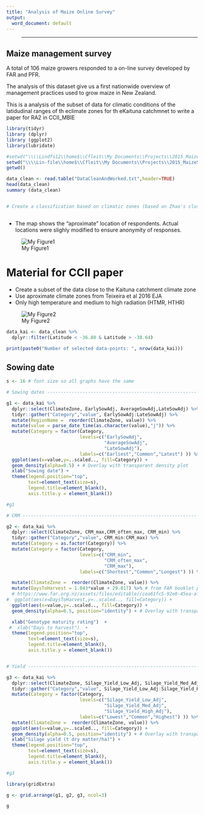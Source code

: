 ```yaml
---
title: "Analysis of Maize Online Survey"
output:
  word_document: default
---
```

> ----------------------

## Maize management survey 

A total of 106 maize growers  responded to a on-line survey developed by FAR and PFR.

The analysis of this dataset give us a first nationwide overview of management practices used to grow maize in New Zealand.

This is a analysis of the subset of data for climatic conditions of the latidudinal ranges of th eclimate zones for th eKaituna catchmnet to write a paper for RA2 in CCII_MBIE

```r
library(tidyr)
library (dplyr)
library (ggplot2)
library(lubridate)
```



```r

#setwd("\\\\Lindfs12\\home$\\Cfleit\\My Documents\\Projects\\2015_MaizeSurveyFAR")
setwd("\\\\Lin-file\\home$\\Cfleit\\My Documents\\Projects\\2015_MaizeSurveyFAR\\Analysis")
getwd()

data_clean <- read.table("DataCleanAndWorked.txt",header=TRUE)
head(data_clean)
summary (data_clean)


# Create a classification based on climatic zones (based on Zhao's cluster analysis from Teixeira et al 2016)



```


* The map shows the "aproximate" location of respondents. Actual locations were slighly modified to ensure anonymity of responses.

![My Figure1](RespondentMap.png)

# Material for CCII paper 

- Create a subset of the data close to the Kaituna catchment climate zone
- Use aproximate climate zones from Teixeira et al 2016 EJA
- Only high temperature and medium to high radiation (HTMR, HTHR)

![My Figure2](ClimateZones_Teixeiraetal2016.png)

```r

data_kai <- data_clean %>%
  dplyr::filter(Latitude < -36.80 & Latitude > -38.64)

print(paste0("Number of selected data-points: ", nrow(data_kai)))

```

## Sowing date

```r

s <- 16 # font size so all graphs have the same

# Sowing dates --------------------------------------------------------------------------------

g1 <- data_kai %>%
  dplyr::select(ClimateZone, EarlySowAdj, AverageSowAdj,LateSowAdj) %>%
  tidyr::gather("Category","value", EarlySowAdj:LateSowAdj) %>%
  mutate(RegionName =  reorder(ClimateZone, value)) %>%
  mutate(value = parse_date_time(as.character(value),"j")) %>%
  mutate(Category = factor(Category,
                           levels=c("EarlySowAdj",
                                    "AverageSowAdj",
                                    "LateSowAdj"), 
                           labels=c("Earliest","Common","Latest") )) %>%
  ggplot(aes(x=value,y=..scaled.., fill=Category)) +
  geom_density(alpha=0.5) + # Overlay with transparent density plot
  xlab("Sowing date") + 
  theme(legend.position="top",
        text=element_text(size=s),
        legend.title=element_blank(), 
        axis.title.y = element_blank())

#g1

# CRM ---------------------------------------------------------------------------------------------

g2 <- data_kai %>%
  dplyr::select(ClimateZone, CRM_max,CRM_often_max, CRM_min) %>%
  tidyr::gather("Category","value", CRM_min:CRM_max) %>%
  mutate(Category = as.factor(Category)) %>%
  mutate(Category = factor(Category,
                           levels=c("CRM_min",
                                    "CRM_often_max",
                                    "CRM_max"), 
                           labels=c("Shortest","Common","Longest") )) %>%

  mutate(ClimateZone =  reorder(ClimateZone, value)) %>%
  mutate(DaysToHarvest = 1.043*value + 29.817) %>% # from FAR booklet page 14 Bay of Plenty Hybrids
  # https://www.far.org.nz/assets/files/editable//cea61fc5-92e0-45ea-af77-e2724f568643.pdf
#  ggplot(aes(x=DaysToHarvest,y=..scaled.., fill=Category)) +
  ggplot(aes(x=value,y=..scaled.., fill=Category)) +
  geom_density(alpha=0.5, position="identity") + # Overlay with transparent density plot

  xlab("Genotype maturity rating")  + 
 #  xlab("Days to harvest")  + 
  theme(legend.position="top",
        text=element_text(size=s),
        legend.title=element_blank(), 
        axis.title.y = element_blank())


# Yield ------------------------------------------------------------------------------------------------

g3 <- data_kai %>%
  dplyr::select(ClimateZone, Silage_Yield_Low_Adj, Silage_Yield_Med_Adj,Silage_Yield_High_Adj) %>%
  tidyr::gather("Category","value", Silage_Yield_Low_Adj:Silage_Yield_High_Adj) %>%
  mutate(Category = factor(Category,
                           levels=c("Silage_Yield_Low_Adj",
                                    "Silage_Yield_Med_Adj",
                                    "Silage_Yield_High_Adj"), 
                           labels=c("Lowest","Common","Highest") )) %>%
  mutate(ClimateZone =  reorder(ClimateZone, value)) %>%
  ggplot(aes(x=value,y=..scaled.., fill=Category)) +
  geom_density(alpha=0.5, position="identity") + # Overlay with transparent density plot
  xlab("Silage yield (t dry matter/ha)") + 
  theme(legend.position="top",
        text=element_text(size=s),
        legend.title=element_blank(), 
        axis.title.y = element_blank())

#g3

library(gridExtra)

g <- grid.arrange(g1, g2, g3, ncol=3)

g

```


